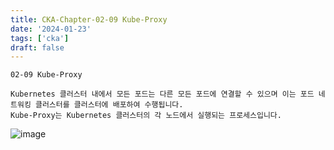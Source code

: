 ```yaml
---
title: CKA-Chapter-02-09 Kube-Proxy
date: '2024-01-23'
tags: ['cka']
draft: false
---
```


```
02-09 Kube-Proxy
```

```
Kubernetes 클러스터 내에서 모든 포드는 다른 모든 포드에 연결할 수 있으며 이는 포드 네트워킹 클러스터를 클러스터에 배포하여 수행됩니다.
Kube-Proxy는 Kubernetes 클러스터의 각 노드에서 실행되는 프로세스입니다.
```

![image](https://github.com/JeongHyeonKang/jeonghyeonkang.github.io/assets/102216558/39e43376-2cd0-4e71-9a8f-c7ac1bcb719f)
